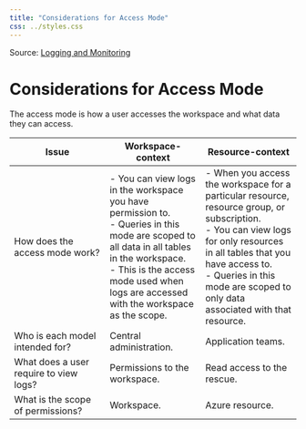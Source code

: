 ```yaml
---
title: "Considerations for Access Mode"
css: ../styles.css
---
```


Source: [Logging and Monitoring](https://microsoftlearning.github.io/AZ-305-DesigningMicrosoftAzureInfrastructureSolutions/Instructions/CaseStudy/08-Logging.html)

# Considerations for Access Mode
The access mode is how a user accesses the workspace and what data they can access.

|Issue|Workspace-context|Resource-context|
|---|---|---|
|How does the access mode work?|- You can view logs in the workspace you have permission to.<br/>- Queries in this mode are scoped to all data in all tables in the workspace.<br/>- This is the access mode used when logs are accessed with the workspace as the scope.|- When you access the workspace for a particular resource, resource group, or subscription.<br/>- You can view logs for only resources in all tables that you have access to.<br/>- Queries in this mode are scoped to only data associated with that resource.|
|Who is each model intended for?|Central administration.|Application teams.|
|What does a user require to view logs?|Permissions to the workspace.|Read access to the rescue.|
|What is the scope of permissions?|Workspace.|Azure resource.|

